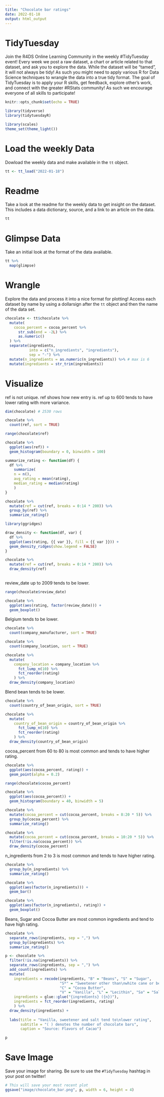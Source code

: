 ```yaml
---
title: "Chocolate bar ratings"
date: 2022-01-18
output: html_output
---
```


# TidyTuesday

Join the R4DS Online Learning Community in the weekly #TidyTuesday event!
Every week we post a raw dataset, a chart or article related to that dataset, and ask you to explore the data.
While the dataset will be “tamed”, it will not always be tidy! As such you might need to apply various R for Data Science techniques to wrangle the data into a true tidy format.
The goal of TidyTuesday is to apply your R skills, get feedback, explore other’s work, and connect with the greater #RStats community!
As such we encourage everyone of all skills to participate!

```r

knitr::opts_chunk$set(echo = TRUE)

library(tidyverse)
library(tidytuesdayR)

library(scales)
theme_set(theme_light())

```

# Load the weekly Data

Dowload the weekly data and make available in the `tt` object.

```r

tt <- tt_load("2022-01-18")

```


# Readme

Take a look at the readme for the weekly data to get insight on the dataset.
This includes a data dictionary, source, and a link to an article on the data.

```r

tt

```


# Glimpse Data

Take an initial look at the format of the data available.

```r

tt %>% 
  map(glimpse)

```

# Wrangle

Explore the data and process it into a nice format for plotting! Access each dataset by name by using a dollarsign after the `tt` object and then the name of the data set.

```r

chocolate <- tt$chocolate %>% 
  mutate(
    cocoa_percent = cocoa_percent %>% 
      str_sub(end = -2L) %>% 
      as.numeric()
  ) %>% 
  separate(ingredients, 
           into = c("n_ingredients", "ingredients"),
           sep = "-") %>% 
  mutate(n_ingredients = as.numeric(n_ingredients)) %>% # max is 6
  mutate(ingredients = str_trim(ingredients))

```


# Visualize

ref is not unique. ref shows how new entry is.
ref up to 600 tends to have lower rating with more variance. 

```r

dim(chocolate) # 2530 rows

chocolate %>% 
  count(ref, sort = TRUE)

range(chocolate$ref)

chocolate %>% 
  ggplot(aes(ref)) +
  geom_histogram(boundary = 0, binwidth = 100)

summarize_rating <- function(df) {
  df %>% 
    summarize(
    n = n(),
    avg_rating = mean(rating),
    median_rating = median(rating)
    )
}

chocolate %>% 
  mutate(ref = cut(ref, breaks = 0:14 * 200)) %>% 
  group_by(ref) %>% 
  summarize_rating()

library(ggridges)

draw_density <- function(df, var) {
  df %>% 
  ggplot(aes(rating, {{ var }}, fill = {{ var }})) +
  geom_density_ridges(show.legend = FALSE)
}

chocolate %>% 
  mutate(ref = cut(ref, breaks = 0:14 * 200)) %>% 
  draw_density(ref)
  
```

review_date up to 2009 tends to be lower.

```r

range(chocolate$review_date)

chocolate %>% 
  ggplot(aes(rating, factor(review_date))) +
  geom_boxplot()

```

Belgium tends to be lower.

```r

chocolate %>% 
  count(company_manufacturer, sort = TRUE)

chocolate %>% 
  count(company_location, sort = TRUE)

chocolate %>% 
  mutate(
    company_location = company_location %>% 
      fct_lump_n(10) %>% 
      fct_reorder(rating)
    ) %>% 
  draw_density(company_location)

```

Blend bean tends to be lower.

```r

chocolate %>% 
  count(country_of_bean_origin, sort = TRUE)

chocolate %>% 
  mutate(
    country_of_bean_origin = country_of_bean_origin %>% 
      fct_lump_n(10) %>% 
      fct_reorder(rating)
    ) %>% 
  draw_density(country_of_bean_origin)

```

cocoa_percent from 60 to 80 is most common and tends to have higher rating.

```r

chocolate %>% 
  ggplot(aes(cocoa_percent, rating)) +
  geom_point(alpha = 0.2)

range(chocolate$cocoa_percent)

chocolate %>% 
  ggplot(aes(cocoa_percent)) +
  geom_histogram(boundary = 40, binwidth = 5)

chocolate %>% 
  mutate(cocoa_percent = cut(cocoa_percent, breaks = 8:20 * 5)) %>% 
  group_by(cocoa_percent) %>% 
  summarize_rating()

chocolate %>% 
  mutate(cocoa_percent = cut(cocoa_percent, breaks = 10:20 * 5)) %>% 
  filter(!is.na(cocoa_percent)) %>% 
  draw_density(cocoa_percent)

```

n_ingredients from 2 to 3 is most common and tends to have higher rating.

```r

chocolate %>% 
  group_by(n_ingredients) %>% 
  summarize_rating()

chocolate %>% 
  ggplot(aes(factor(n_ingredients))) +
  geom_bar()

chocolate %>% 
  ggplot(aes(factor(n_ingredients), rating)) +
  geom_boxplot()

```

Beans, Sugar and Cocoa Butter are most common ingredients and tend to have high rating.

```r

chocolate %>% 
  separate_rows(ingredients, sep = ",") %>% 
  group_by(ingredients) %>% 
  summarize_rating()

p <- chocolate %>% 
  filter(!is.na(ingredients)) %>% 
  separate_rows(ingredients, sep = ",") %>% 
  add_count(ingredients) %>% 
  mutate(
    ingredients = recode(ingredients, "B" = "Beans", "S" = "Sugar", 
                         "S*" = "Sweetener other than\nwhite cane or beet sugar",
                         "C" = "Cocoa Butter",
                         "V" = "Vanilla", "L" = "Lecithin", "Sa" = "Salt"),
    ingredients = glue::glue("{ingredients} ({n})"),
    ingredients = fct_reorder(ingredients, rating)
    ) %>% 
  draw_density(ingredients) +
  
  labs(title = "Vanilla, sweetener and salt tend to\nlower rating",
       subtitle = "( ) denotes the number of chocolate bars",
       caption = "Source: Flavors of Cacao")

p

```


# Save Image

Save your image for sharing. Be sure to use the `#TidyTuesday` hashtag in your post on twitter! 

```r

# This will save your most recent plot
ggsave("image/chocolate_bar.png", p, width = 6, height = 4)

```
